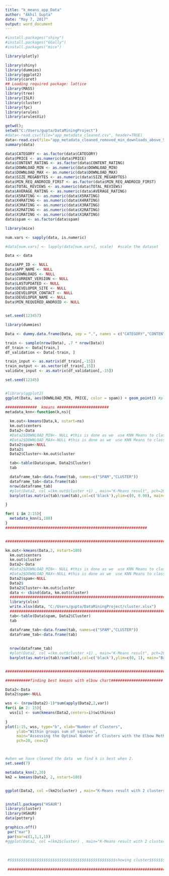 ```yaml
---
title: "k_means_app_Data"
author: "Akhil Gupta"
date: "May 7, 2017"
output: word_document
---
```


```r

#install.packages("shiny")
#install.packages("GGally")
#install.packages("mice")

library(plotly)

library(shiny)
library(dummies) 
library(ggplot2) 
library(caret) 
## Loading required package: lattice 
library(MASS) 
library(tree) 
library(ISLR) 
library(cluster) 
library(fpc) 
library(arules) 
library(arulesViz)

getwd();
setwd("C:/Users/gupta/DataMiningProject")
#data<-read.csv(file="app_metadata_cleaned.csv", header=TRUE)
data<-read.csv(file="app_metadata_cleaned_removed_min_downloads_above_5m.csv", header=TRUE)
summary(data)

data$CATEGORY <- as.factor(data$CATEGORY)
data$PRICE <- as.numeric(data$PRICE)
data$CONTENT_RATING <- as.factor(data$CONTENT_RATING)
data$DOWNLOAD_MIN <- as.numeric(data$DOWNLOAD_MIN)
data$DOWNLOAD_MAX <- as.numeric(data$DOWNLOAD_MAX)
data$SIZE_MEGABYTES <- as.numeric(data$SIZE_MEGABYTES)
data$MIN_REQ_ANDROID_FIRST <- as.factor(data$MIN_REQ_ANDROID_FIRST)
data$TOTAL_REVIEWS <- as.numeric(data$TOTAL_REVIEWS)
data$AVERAGE_RATING <- as.numeric(data$AVERAGE_RATING)
data$X5RATING <- as.numeric(data$X5RATING)
data$X4RATING <- as.numeric(data$X4RATING)
data$X3RATING <- as.numeric(data$X3RATING)
data$X2RATING <- as.numeric(data$X2RATING)
data$X1RATING <- as.numeric(data$X1RATING)
data$spam <- as.factor(data$spam)

library(mice)

num.vars <- sapply(data, is.numeric)

#data[num.vars] <- lapply(data[num.vars], scale)  #scale the dataset

Data <- data

Data$APP_ID <- NULL
Data$APP_NAME <- NULL
Data$DOWNLOADS <- NULL
Data$CURRENT_VERSION <- NULL
Data$LASTUPDATED <- NULL
Data$DEVELOPER_SITE <- NULL
Data$DEVELOPER_CONTACT <- NULL
Data$DEVELOPER_NAME <- NULL
Data$MIN_REQUIRED_ANDROID <- NULL


set.seed(123457)

library(dummies)

Data <- dummy.data.frame(Data, sep = ".", names = c("CATEGORY","CONTENT_RATING","MIN_REQ_ANDROID_FIRST"))

train <- sample(nrow(Data), .7 * nrow(Data))
df_train <- Data[train,]
df_validation <- Data[-train, ]

train_input <- as.matrix(df_train[,-15])
train_output <- as.vector(df_train[,15])
validate_input <- as.matrix(df_validation[,-15])

set.seed(12345)


#library(ggplot2)
ggplot(Data, aes(DOWNLOAD_MIN, PRICE, color = spam)) + geom_point() #plotting price vs download with clusters

##############  kmeans #######################
metadata_knn<-function(k,ns){
  
  km.out<-kmeans(Data,k, nstart=ns)
  km.out$centers
  Data2<-Data
  #Data2$DOWNLOAD_MIN<- NULL #this is done as we  use KNN Means to classify a new app, whether it will be a spam or not, so initially a new app will have essentially 0 downloads
  #Data2$DOWNLOAD_MAX<-NULL #this is done as we  use KNN Means to classify a new app, whether it will be a spam or not, so initially a new app will have essentially 0 downloads
  Data2$spam<-NULL
  Data2$
  Data2$Cluster<-km.out$cluster

  tab<-table(Data$spam, Data2$Cluster)
  tab

  dataframe_tab<-data.frame(tab, names=c("SPAM","CLUSTER")) 
  dataframe_tab<-data.frame(tab) 
  nrow(dataframe_tab) 
  #plot(Data2, col =(km.out$cluster +1) , main="K-Means result", pch=20, cex=k)
  barplot(as.matrix(tab)/sum(tab),col=c('black'),ylim=c(0, 0.90), main="Barchart of spams in each cluster", xlab="Cluster", ylab="Probability") #distribution of spam apps across clusters

}

for( i in 2:15){
  metadata_knn(i,180)
}
###############################################################


#####################################################################################clustering for k =2#######################################

km.out<-kmeans(Data,2, nstart=180)
  km.out$centers
  km.out$cluster
  Data2<-Data
  #Data2$DOWNLOAD_MIN<- NULL #this is done as we  use KNN Means to classify a new app, whether it will be a spam or not, so initially a new app will have essentially 0 downloads
  #Data2$DOWNLOAD_MAX<-NULL #this is done as we  use KNN Means to classify a new app, whether it will be a spam or not, so initially a new app will have essentially 0 downloads
  Data2$spam<-NULL
  Data2$
  Data2$Cluster<-km.out$cluster
  data <- cbind(data, km.out$cluster)
  #############################################################################################################
  library(xlsx)
  write.xlsx(data, "C:/Users/gupta/DataMiningProject/cluster.xlsx")
  ################################################################################################################
  tab<-table(Data$spam, Data2$Cluster)
  tab

  dataframe_tab<-data.frame(tab, names=c("SPAM","CLUSTER")) 
  dataframe_tab<-data.frame(tab)
  
  
  nrow(dataframe_tab) 
  #plot(Data2, col =(km.out$cluster +1) , main="K-Means result", pch=20, cex=k)
  barplot(as.matrix(tab)/sum(tab),col=c('black'),ylim=c(0, 1), main="Barchart of spams in each cluster", xlab="Cluster", ylab="Probability") #distribution of spam apps across clusters


#####################################################################################################################################33

###########finding best kmeans with elbow chart#######################

Data2<-Data
Data2$spam<-NULL

wss <- (nrow(Data2)-1)*sum(apply(Data2,2,var))
for(i in 2: 15){
  wss[i] <- sum(kmeans(Data2,centers=i)$withinss)
  
}
plot(1:15, wss, type="b", xlab="Number of Clusters",
     ylab="Within groups sum of squares",
     main="Assessing the Optimal Number of Clusters with the Elbow Method",
     pch=20, cex=2)



#when we have cleaned the data  we find k is best when 2.
set.seed(7)

metadata_knn(2,20)
km2 = kmeans(Data2, 2, nstart=180)


ggplot(Data2, col =(km2$cluster) , main="K-Means result with 2 clusters")


install.packages("HSAUR")
library(cluster)
library(HSAUR)
data(pottery)

graphics.off()
 par("mar")
 par(mar=c(1,1,1,1))
#ggplot(Data2, col =(km2$cluster) , main="K-Means result with 2 clusters")+ geom_point()
 
 
 
 #$$$$$$$$$$$$$$$$$$$$$$$$$$$$$$$$$$$$$$$$$$$$$$$showing cluster$$$$$$$$$$$$$$$$$$$$$$$$$$$$$$$$$$$$$$$$$$$$
 
 ##########################################################################################################

```

